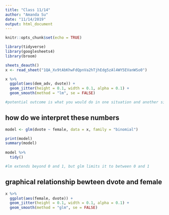 ```yaml
---
title: "Class 11/14"
author: "Amanda Su"
date: "11/14/2019"
output: html_document
---
```


```r
knitr::opts_chunk$set(echo = TRUE)
```

```r
library(tidyverse)
library(googlesheets4)
library(broom)

sheets_deauth()
x <- read_sheet("1QA_Xv9tAbKhwFdQpnVa2hTjhEdg5zAl4WY5EVanWSo0")

```


```r
x %>%
  ggplot(aes(dem_adv, dvote)) +
  geom_jitter(height = 0.1, width = 0.1, alpha = 0.1) +
  geom_smooth(method = "lm", se = FALSE)

#potential outcome is what you would do in one situation and another situation
```

## how do we interpret these numbers 

```r

model <- glm(dvote ~ female, data = x, family = "binomial")

print(model)
summary(model)
        
model %>% 
  tidy()

#lm extends beyond 0 and 1, but glm limits it to between 0 and 1
```

## graphical relationship bewteen dvote and female

```r
x %>%
  ggplot(aes(female, dvote)) + 
  geom_jitter(height = 0.1, width = 0.1, alpha = 0.1) + 
  geom_smooth(method = "glm", se = FALSE)

```

